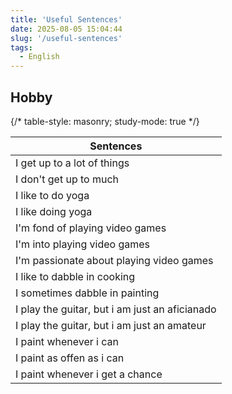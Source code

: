 ```yaml
---
title: 'Useful Sentences'
date: 2025-08-05 15:04:44
slug: '/useful-sentences'
tags:
  - English
---
```


## Hobby

{/* table-style: masonry; study-mode: true */}

| Sentences                                      |
| ---------------------------------------------- |
| I get up to a lot of things                    |
| I don't get up to much                         |
| I like to do yoga                              |
| I like doing yoga                              |
| I'm fond of playing video games                |
| I'm into playing video games                   |
| I'm passionate about playing video games       |
| I like to dabble in cooking                    |
| I sometimes dabble in painting                 |
| I play the guitar, but i am just an aficianado |
| I play the guitar, but i am just an amateur    |
| I paint whenever i can                         |
| I paint as offen as i can                      |
| I paint whenever i get a chance                |
